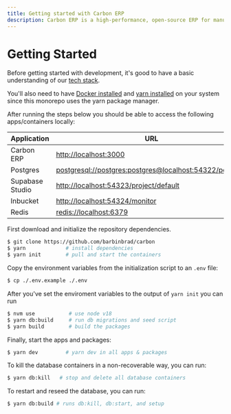 ```yaml
---
title: Getting started with Carbon ERP
description: Carbon ERP is a high-performance, open-source ERP for manufacturing.
---
```


# Getting Started

Before getting started with development, it's good to have a basic understanding of our [tech stack](/stack).

You'll also need to have [Docker installed](https://docs.docker.com/desktop/install/mac-install/) and [yarn installed](https://yarnpkg.com/lang/en/docs/install/#debian-stable)
on your system since this monorepo uses the yarn package manager.

After running the steps below you should be able to access the following apps/containers locally:

| Application     | URL                                                                                                                |
| --------------- | ------------------------------------------------------------------------------------------------------------------ |
| Carbon ERP      | [http://localhost:3000](http://localhost:3000)                                                                     |
| Postgres        | [postgresql://postgres:postgres@localhost:54322/postgres](postgresql://postgres:postgres@localhost:54322/postgres) |
| Supabase Studio | [http://localhost:54323/project/default](http://localhost:54323/project/default)                                   |
| Inbucket        | [http://localhost:54324/monitor](http://localhost:54324/monitor)                                                   |
| Redis           | [redis://localhost:6379](redis://localhost:6379)                                                                   |

First download and initialize the repository dependencies.

```bash
$ git clone https://github.com/barbinbrad/carbon
$ yarn             # install dependencies
$ yarn init        # pull and start the containers
```

Copy the environment variables from the initialization script to an `.env` file:

```bash
$ cp ./.env.example ./.env
```

After you've set the enviroment variables to the output of `yarn init` you can run

```bash
$ nvm use           # use node v18
$ yarn db:build     # run db migrations and seed script
$ yarn build        # build the packages
```

Finally, start the apps and packages:

```bash
$ yarn dev         # yarn dev in all apps & packages
```

To kill the database containers in a non-recoverable way, you can run:

```bash
$ yarn db:kill   # stop and delete all database containers
```

To restart and reseed the database, you can run:

```bash
$ yarn db:build # runs db:kill, db:start, and setup
```
